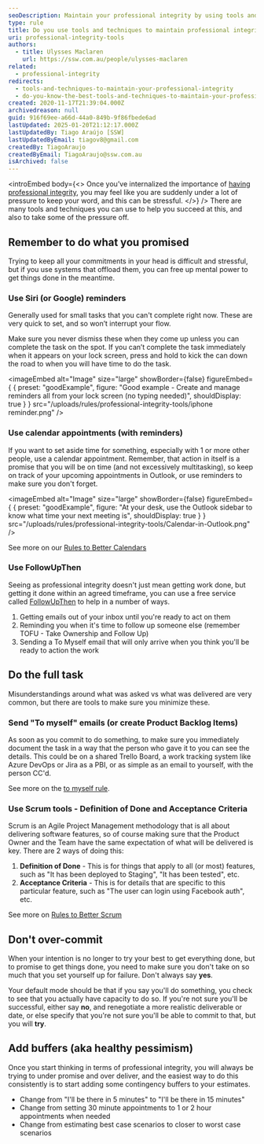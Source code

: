 ```yaml
---
seoDescription: Maintain your professional integrity by using tools and techniques to stay organized and committed to your promises.
type: rule
title: Do you use tools and techniques to maintain professional integrity?
uri: professional-integrity-tools
authors:
  - title: Ulysses Maclaren
    url: https://ssw.com.au/people/ulysses-maclaren
related:
  - professional-integrity
redirects:
  - tools-and-techniques-to-maintain-your-professional-integrity
  - do-you-know-the-best-tools-and-techniques-to-maintain-your-professional-integrity
created: 2020-11-17T21:39:04.000Z
archivedreason: null
guid: 916f69ee-a66d-44a0-849b-9f86fbede6ad
lastUpdated: 2025-01-20T21:12:17.000Z
lastUpdatedBy: Tiago Araújo [SSW]
lastUpdatedByEmail: tiagov8@gmail.com
createdBy: TiagoAraujo
createdByEmail: TiagoAraujo@ssw.com.au
isArchived: false
---
```


<introEmbed
  body={<>
Once you’ve internalized the importance of [having professional integrity](/professional-integrity), you may feel like you are suddenly under a lot of pressure to keep your word, and this can be stressful.
  </>}
/>
There are many tools and techniques you can use to help you succeed at this, and also to take some of the pressure off.

## Remember to do what you promised

Trying to keep all your commitments in your head is difficult and stressful, but if you use systems that offload them, you can free up mental power to get things done in the meantime.

### Use Siri (or Google) reminders

Generally used for small tasks that you can't complete right now. These are very quick to set, and so won’t interrupt your flow.

Make sure you never dismiss these when they come up unless you can complete the task on the spot. If you can’t complete the task immediately when it appears on your lock screen, press and hold to kick the can down the road to when you will have time to do the task.

<imageEmbed
  alt="Image"
  size="large"
  showBorder={false}
  figureEmbed={ {
    preset: "goodExample",
    figure: "Good example - Create and manage reminders all from your lock screen (no typing needed)",
    shouldDisplay: true
  } }
  src="/uploads/rules/professional-integrity-tools/iphone reminder.png"
/>


### Use calendar appointments (with reminders)

If you want to set aside time for something, especially with 1 or more other people, use a calendar appointment. Remember, that action in itself is a promise that you will be on time (and not excessively multitasking), so keep on track of your upcoming appointments in Outlook, or use reminders to make sure you don't forget.

<imageEmbed
  alt="Image"
  size="large"
  showBorder={false}
  figureEmbed={ {
    preset: "goodExample",
    figure: "At your desk, use the Outlook sidebar to know what time your next meeting is",
    shouldDisplay: true
  } }
  src="/uploads/rules/professional-integrity-tools/Calendar-in-Outlook.png"
/>


See more on our [Rules to Better Calendars](/rules-to-better-calendars)

### Use FollowUpThen

Seeing as professional integrity doesn't just mean getting work done, but getting it done within an agreed timeframe, you can use a free service called [FollowUpThen](/do-you-follow-up-emails-effectively) to help in a number of ways.

1. Getting emails out of your inbox until you're ready to act on them
2. Reminding you when it's time to follow up someone else (remember TOFU - Take Ownership and Follow Up)
3. Sending a To Myself email that will only arrive when you think you'll be ready to action the work

## Do the full task

Misunderstandings around what was asked vs what was delivered are very common, but there are tools to make sure you minimize these.

### Send "To myself" emails (or create Product Backlog Items)

As soon as you commit to do something, to make sure you immediately document the task in a way that the person who gave it to you can see the details. This could be on a shared Trello Board, a work tracking system like Azure DevOps or Jira as a PBI, or as simple as an email to yourself, with the person CC'd.

See more on the [to myself rule](/dones-do-you-send-yourself-emails).

### Use Scrum tools - Definition of Done and Acceptance Criteria

Scrum is an Agile Project Management methodology that is all about delivering software features, so of course making sure that the Product Owner and the Team have the same expectation of what will be delivered is key. There are 2 ways of doing this:

1. **Definition of Done** - This is for things that apply to all (or most) features, such as "It has been deployed to Staging", "It has been tested", etc.
2. **Acceptance Criteria** - This is for details that are specific to this particular feature, such as "The user can login using Facebook auth", etc.

See more on [Rules to Better Scrum](/rules-to-better-scrum-using-azure-devops)

## Don't over-commit

When your intention is no longer to try your best to get everything done, but to promise to get things done, you need to make sure you don't take on so much that you set yourself up for failure. Don't always say **yes**.

Your default mode should be that if you say you'll do something, you check to see that you actually have capacity to do so. If you're not sure you'll be successful, either say **no**, and renegotiate a more realistic deliverable or date, or else specify that you're not sure you'll be able to commit to that, but you will **try**.

## Add buffers (aka healthy pessimism)

Once you start thinking in terms of professional integrity, you will always be trying to under promise and over deliver, and the easiest way to do this consistently is to start adding some contingency buffers to your estimates.

* Change from "I'll be there in 5 minutes" to "I'll be there in 15 minutes"
* Change from setting 30 minute appointments to 1 or 2 hour appointments when needed
* Change from estimating best case scenarios to closer to worst case scenarios
